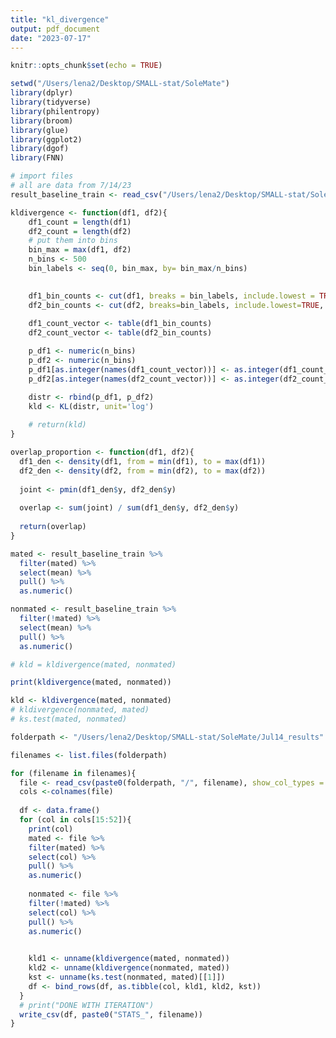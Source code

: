 ```yaml
---
title: "kl_divergence"
output: pdf_document
date: "2023-07-17"
---
```


```r
knitr::opts_chunk$set(echo = TRUE)
```

```r
setwd("/Users/lena2/Desktop/SMALL-stat/SoleMate")
library(dplyr)
library(tidyverse)
library(philentropy)
library(broom)
library(glue)
library(ggplot2)
library(dgof)
library(FNN)
```

```r
# import files
# all are data from 7/14/23
result_baseline_train <- read_csv("/Users/lena2/Desktop/SMALL-stat/SoleMate/Jul14_results/RESULT_BASELINE_TRAIN.csv", show_col_types = FALSE)
```

```r
kldivergence <- function(df1, df2){
    df1_count = length(df1)
    df2_count = length(df2)
    # put them into bins
    bin_max = max(df1, df2)
    n_bins <- 500
    bin_labels <- seq(0, bin_max, by= bin_max/n_bins)
    

    df1_bin_counts <- cut(df1, breaks = bin_labels, include.lowest = TRUE, labels = FALSE)
    df2_bin_counts <- cut(df2, breaks=bin_labels, include.lowest=TRUE, labels=FALSE)
    
    df1_count_vector <- table(df1_bin_counts)
    df2_count_vector <- table(df2_bin_counts)

    p_df1 <- numeric(n_bins)
    p_df2 <- numeric(n_bins)
    p_df1[as.integer(names(df1_count_vector))] <- as.integer(df1_count_vector)/df1_count
    p_df2[as.integer(names(df2_count_vector))] <- as.integer(df2_count_vector)/df2_count

    distr <- rbind(p_df1, p_df2)
    kld <- KL(distr, unit='log')
    
    # return(kld)
}
```

```r
overlap_proportion <- function(df1, df2){
  df1_den <- density(df1, from = min(df1), to = max(df1))
  df2_den <- density(df2, from = min(df2), to = max(df2))
 
  joint <- pmin(df1_den$y, df2_den$y)
  
  overlap <- sum(joint) / sum(df1_den$y, df2_den$y)
  
  return(overlap)
}
```

```r
mated <- result_baseline_train %>%
  filter(mated) %>%
  select(mean) %>%
  pull() %>%
  as.numeric()

nonmated <- result_baseline_train %>%
  filter(!mated) %>%
  select(mean) %>%
  pull() %>%
  as.numeric()

# kld = kldivergence(mated, nonmated)

print(kldivergence(mated, nonmated))

kld <- kldivergence(mated, nonmated)
# kldivergence(nonmated, mated)
# ks.test(mated, nonmated)
```

```r
folderpath <- "/Users/lena2/Desktop/SMALL-stat/SoleMate/Jul14_results"

filenames <- list.files(folderpath)

for (filename in filenames){
  file <- read_csv(paste0(folderpath, "/", filename), show_col_types = FALSE)
  cols <-colnames(file)
  
  df <- data.frame()
  for (col in cols[15:52]){
    print(col)
    mated <- file %>%
    filter(mated) %>%
    select(col) %>%
    pull() %>%
    as.numeric()
    
    nonmated <- file %>%
    filter(!mated) %>%
    select(col) %>%
    pull() %>%
    as.numeric()
    

    kld1 <- unname(kldivergence(mated, nonmated))
    kld2 <- unname(kldivergence(nonmated, mated))
    kst <- unname(ks.test(nonmated, mated)[[1]])
    df <- bind_rows(df, as.tibble(col, kld1, kld2, kst))
  }
  # print("DONE WITH ITERATION")
  write_csv(df, paste0("STATS_", filename))
}

```

```r

```




